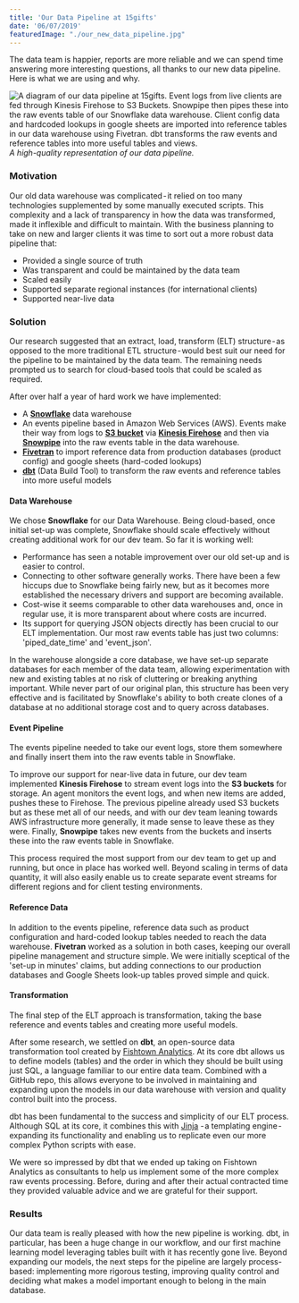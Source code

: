 ```yaml
---
title: 'Our Data Pipeline at 15gifts'
date: '06/07/2019'
featuredImage: "./our_new_data_pipeline.jpg"
---
```


The data team is happier, reports are more reliable and we can spend time answering more interesting questions, all thanks to our new data pipeline. Here is what we are using and why.

![A diagram of our data pipeline at 15gifts. Event logs from live clients are fed through Kinesis Firehose to S3 Buckets. Snowpipe then pipes these into the raw events table of our Snowflake data warehouse. Client config data and hardcoded lookups in google sheets are imported into reference tables in our data warehouse using Fivetran. dbt transforms the raw events and reference tables into more useful tables and views.](./our_new_data_pipeline.jpg)
*A high-quality representation of our data pipeline.*

### Motivation
Our old data warehouse was complicated - it relied on too many technologies supplemented by some manually executed scripts. This complexity and a lack of transparency in how the data was transformed, made it inflexible and difficult to maintain. With the business planning to take on new and larger clients it was time to sort out a more robust data pipeline that:

* Provided a single source of truth
* Was transparent and could be maintained by the data team
* Scaled easily
* Supported separate regional instances (for international clients)
* Supported near-live data

### Solution
Our research suggested that an extract, load, transform (ELT) structure - as opposed to the more traditional ETL structure - would best suit our need for the pipeline to be maintained by the data team. The remaining needs prompted us to search for cloud-based tools that could be scaled as required.

After over half a year of hard work we have implemented:

* A **[Snowflake](https://www.snowflake.com/)** data warehouse
* An events pipeline based in Amazon Web Services (AWS). Events make their way from logs to **[S3 bucket](https://aws.amazon.com/s3/)** via **[Kinesis Firehose](https://aws.amazon.com/kinesis/data-firehose/)** and then via **[Snowpipe](https://docs.snowflake.net/manuals/user-guide/data-load-snowpipe-intro.html)** into the raw events table in the data warehouse.
* **[Fivetran](https://fivetran.com/)** to import reference data from production databases (product config) and google sheets (hard-coded lookups)
* **[dbt](https://www.getdbt.com/)** (Data Build Tool) to transform the raw events and reference tables into more useful models

#### Data Warehouse
We chose **Snowflake** for our Data Warehouse. Being cloud-based, once initial set-up was complete, Snowflake should scale effectively without creating additional work for our dev team. So far it is working well:

* Performance has seen a notable improvement over our old set-up and is easier to control.
* Connecting to other software generally works. There have been a few hiccups due to Snowflake being fairly new, but as it becomes more established the necessary drivers and support are becoming available.
* Cost-wise it seems comparable to other data warehouses and, once in regular use, it is more transparent about where costs are incurred.
* Its support for querying JSON objects directly has been crucial to our ELT implementation. Our most raw events table has just two columns: 'piped_date_time' and 'event_json'.

In the warehouse alongside a core database, we have set-up separate databases for each member of the data team, allowing experimentation with new and existing tables at no risk of cluttering or breaking anything important. While never part of our original plan, this structure has been very effective and is facilitated by Snowflake's ability to both create clones of a database at no additional storage cost and to query across databases.

#### Event Pipeline
The events pipeline needed to take our event logs, store them somewhere and finally insert them into the raw events table in Snowflake.

To improve our support for near-live data in future, our dev team implemented **Kinesis Firehose** to stream event logs into the **S3 buckets** for storage. An agent monitors the event logs, and when new items are added, pushes these to Firehose. The previous pipeline already used S3 buckets but as these met all of our needs, and with our dev team leaning towards AWS infrastructure more generally, it made sense to leave these as they were. Finally, **Snowpipe** takes new events from the buckets and inserts these into the raw events table in Snowflake.

This process required the most support from our dev team to get up and running, but once in place has worked well. Beyond scaling in terms of data quantity, it will also easily enable us to create separate event streams for different regions and for client testing environments.

#### Reference Data
In addition to the events pipeline, reference data such as product configuration and hard-coded lookup tables needed to reach the data warehouse. **Fivetran** worked as a solution in both cases, keeping our overall pipeline management and structure simple. We were initially sceptical of the 'set-up in minutes' claims, but adding connections to our production databases and Google Sheets look-up tables proved simple and quick.

#### Transformation
The final step of the ELT approach is transformation, taking the base reference and events tables and creating more useful models.

After some research, we settled on **dbt**, an open-source data transformation tool created by [Fishtown Analytics](https://blog.fishtownanalytics.com/). At its core dbt allows us to define models (tables) and the order in which they should be built using just SQL, a language familiar to our entire data team. Combined with a GitHub repo, this allows everyone to be involved in maintaining and expanding upon the models in our data warehouse with version and quality control built into the process.

dbt has been fundamental to the success and simplicity of our ELT process. Although SQL at its core, it combines this with [Jinja](http://jinja.pocoo.org/) - a templating engine - expanding its functionality and enabling us to replicate even our more complex Python scripts with ease.

We were so impressed by dbt that we ended up taking on Fishtown Analytics as consultants to help us implement some of the more complex raw events processing. Before, during and after their actual contracted time they provided valuable advice and we are grateful for their support.

### Results
Our data team is really pleased with how the new pipeline is working. dbt, in particular, has been a huge change in our workflow, and our first machine learning model leveraging tables built with it has recently gone live. Beyond expanding our models, the next steps for the pipeline are largely process-based: implementing more rigorous testing, improving quality control and deciding what makes a model important enough to belong in the main database.
